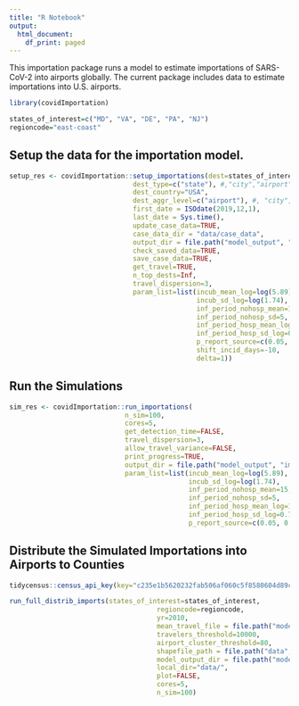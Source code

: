 ```yaml
---
title: "R Notebook"
output:
  html_document:
    df_print: paged
---
```


This importation package runs a model to estimate importations of SARS-CoV-2 into airports globally. The current package includes data to estimate importations into U.S. airports.

```r

library(covidImportation)

states_of_interest=c("MD", "VA", "DE", "PA", "NJ")
regioncode="east-coast"


```

    

## Setup the data for the importation model.
    
```r


setup_res <- covidImportation::setup_importations(dest=states_of_interest,
                               dest_type=c("state"), #,"city","airport", "country"),
                               dest_country="USA",
                               dest_aggr_level=c("airport"), #, "city", "state", "country", "metro"),
                               first_date = ISOdate(2019,12,1),
                               last_date = Sys.time(),
                               update_case_data=TRUE,
                               case_data_dir = "data/case_data",
                               output_dir = file.path("model_output", "importation",regioncode),
                               check_saved_data=TRUE,
                               save_case_data=TRUE,
                               get_travel=TRUE,
                               n_top_dests=Inf, 
                               travel_dispersion=3,
                               param_list=list(incub_mean_log=log(5.89),
                                               incub_sd_log=log(1.74),
                                               inf_period_nohosp_mean=15,
                                               inf_period_nohosp_sd=5,
                                               inf_period_hosp_mean_log=1.23,
                                               inf_period_hosp_sd_log=0.79,
                                               p_report_source=c(0.05, 0.25),
                                               shift_incid_days=-10,
                                               delta=1))

```


## Run the Simulations

```r

sim_res <- covidImportation::run_importations(
                             n_sim=100,
                             cores=5,
                             get_detection_time=FALSE,
                             travel_dispersion=3,
                             allow_travel_variance=FALSE,
                             print_progress=TRUE,
                             output_dir = file.path("model_output", "importation",regioncode),
                             param_list=list(incub_mean_log=log(5.89),
                                             incub_sd_log=log(1.74),
                                             inf_period_nohosp_mean=15,
                                             inf_period_nohosp_sd=5,
                                             inf_period_hosp_mean_log=1.23,
                                             inf_period_hosp_sd_log=0.79,
                                             p_report_source=c(0.05, 0.25)))

```
    
    


## Distribute the Simulated Importations into Airports to Counties

```r

tidycensus::census_api_key(key="c235e1b5620232fab506af060c5f8580604d89c1")

run_full_distrib_imports(states_of_interest=states_of_interest,
                                     regioncode=regioncode,
                                     yr=2010,
                                     mean_travel_file = file.path("model_output", "importation", regioncode, "travel_mean.csv"),
                                     travelers_threshold=10000,
                                     airport_cluster_threshold=80,
                                     shapefile_path = file.path("data", regioncode, "shp", paste0("counties_2010_", regioncode, ".shp")),
                                     model_output_dir = file.path("model_output", "importation", regioncode),
                                     local_dir="data/",
                                     plot=FALSE,
                                     cores=5,
                                     n_sim=100)

```




